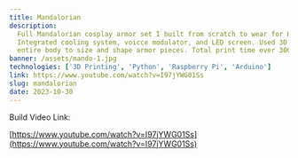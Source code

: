 ```yaml
---
title: Mandalorian
description:
  Full Mandalorian cosplay armor set I built from scratch to wear for Halloween.
  Integrated cooling system, voicce modulator, and LED screen. Used 3D scans of
  entire body to size and shape armor pieces. Total print time over 300 hours.
banner: /assets/mando-1.jpg
technologies: ['3D Printing', 'Python', 'Raspberry Pi', 'Arduino']
link: https://www.youtube.com/watch?v=I97jYWG01Ss
slug: mandalorian
date: 2023-10-30
---
```


Build Video Link:

[https://www.youtube.com/watch?v=I97jYWG01Ss](https://www.youtube.com/watch?v=I97jYWG01Ss)
